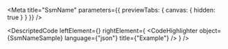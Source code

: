 
<Meta title="SsmName" parameters={{ previewTabs: { canvas: { hidden: true } } }} />

<DescriptedCode
  leftElement={<SsmNameDesc />}
  rightElement={
    <CodeHighlighter
      object={SsmNameSample}
      language={"json"}
      title={"Example"}
    />
  }
/>

